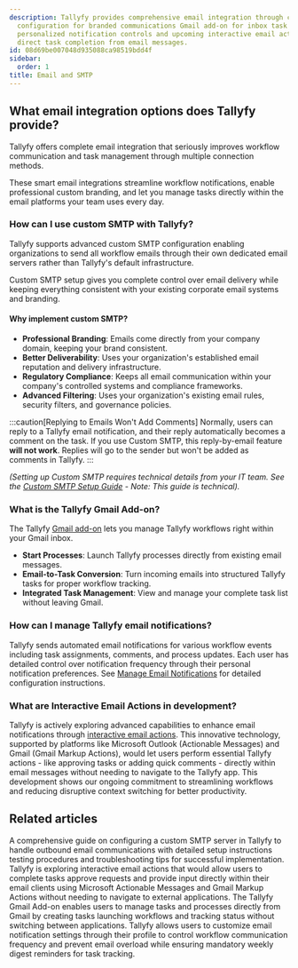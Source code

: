 ```yaml
---
description: Tallyfy provides comprehensive email integration through custom SMTP
  configuration for branded communications Gmail add-on for inbox task management
  personalized notification controls and upcoming interactive email actions that allow
  direct task completion from email messages.
id: 08d69be007048d935088ca98519bdd4f
sidebar:
  order: 1
title: Email and SMTP
---
```


## What email integration options does Tallyfy provide?

Tallyfy offers complete email integration that seriously improves workflow communication and task management through multiple connection methods.

These smart email integrations streamline workflow notifications, enable professional custom branding, and let you manage tasks directly within the email platforms your team uses every day.

### How can I use custom SMTP with Tallyfy?

Tallyfy supports advanced custom SMTP configuration enabling organizations to send all workflow emails through their own dedicated email servers rather than Tallyfy's default infrastructure.

Custom SMTP setup gives you complete control over email delivery while keeping everything consistent with your existing corporate email systems and branding.

#### Why implement custom SMTP?
- **Professional Branding**: Emails come directly from your company domain, keeping your brand consistent.
- **Better Deliverability**: Uses your organization's established email reputation and delivery infrastructure.
- **Regulatory Compliance**: Keeps all email communication within your company's controlled systems and compliance frameworks.
- **Advanced Filtering**: Uses your organization's existing email rules, security filters, and governance policies.

:::caution[Replying to Emails Won't Add Comments]
Normally, users can reply to a Tallyfy email notification, and their reply automatically becomes a comment on the task. If you use Custom SMTP, this reply-by-email feature **will not work**. Replies will go to the sender but won't be added as comments in Tallyfy.
:::

*(Setting up Custom SMTP requires technical details from your IT team. See the [Custom SMTP Setup Guide](/products/pro/integrations/email/how-to-set-up-custom-smtp-in-tallyfy/) - Note: This guide is technical).* 

### What is the Tallyfy Gmail Add-on?

The Tallyfy [Gmail add-on](/products/pro/integrations/email/how-can-i-manage-my-tasks-with-tallyfys-gmail-add-on/) lets you manage Tallyfy workflows right within your Gmail inbox.

- **Start Processes**: Launch Tallyfy processes directly from existing email messages.
- **Email-to-Task Conversion**: Turn incoming emails into structured Tallyfy tasks for proper workflow tracking.
- **Integrated Task Management**: View and manage your complete task list without leaving Gmail.

### How can I manage Tallyfy email notifications?

Tallyfy sends automated email notifications for various workflow events including task assignments, comments, and process updates. Each user has detailed control over notification frequency through their personal notification preferences. See [Manage Email Notifications](/products/pro/settings/personal-settings/how-can-i-manage-email-notifications-in-tallyfy/) for detailed configuration instructions.

### What are Interactive Email Actions in development?

Tallyfy is actively exploring advanced capabilities to enhance email notifications through [interactive email actions](/products/pro/integrations/interactive-email-actions/). This innovative technology, supported by platforms like Microsoft Outlook (Actionable Messages) and Gmail (Gmail Markup Actions), would let users perform essential Tallyfy actions - like approving tasks or adding quick comments - directly within email messages without needing to navigate to the Tallyfy app. This development shows our ongoing commitment to streamlining workflows and reducing disruptive context switching for better productivity.


<PageTree />


## Related articles
<CardGrid>
<LinkTitleCard header="<b>Email > Set up custom SMTP sending</b>" href="/products/pro/integrations/email/how-to-set-up-custom-smtp-in-tallyfy/" > A comprehensive guide on configuring a custom SMTP server in Tallyfy to handle outbound email communications with detailed setup instructions testing procedures and troubleshooting tips for successful implementation. </LinkTitleCard>
<LinkTitleCard header="<b>Integrations > Exploring interactive email actions</b>" href="/products/pro/integrations/interactive-email-actions/" > Tallyfy is exploring interactive email actions that would allow users to complete tasks approve requests and provide input directly within their email clients using Microsoft Actionable Messages and Gmail Markup Actions without needing to navigate to external applications. </LinkTitleCard>
<LinkTitleCard header="<b>Email > Gmail add-on</b>" href="/products/pro/integrations/email/how-can-i-manage-my-tasks-with-tallyfys-gmail-add-on/" > The Tallyfy Gmail Add-on enables users to manage tasks and processes directly from Gmail by creating tasks launching workflows and tracking status without switching between applications. </LinkTitleCard>
<LinkTitleCard header="<b>Personal Settings > Manage email notifications</b>" href="/products/pro/settings/personal-settings/how-can-i-manage-email-notifications-in-tallyfy/" > Tallyfy allows users to customize email notification settings through their profile to control workflow communication frequency and prevent email overload while ensuring mandatory weekly digest reminders for task tracking. </LinkTitleCard>
</CardGrid>